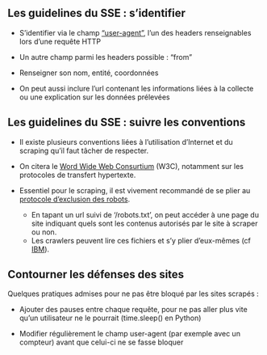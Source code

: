 ## Les guidelines du SSE : s'identifier

- S'identifier via le champ ["user-agent"](https://developer.mozilla.org/en-US/docs/Web/HTTP/Headers/User-Agent), l'un des headers renseignables lors d'une requête HTTP

- Un autre champ parmi les headers possible : "from"

- Renseigner son nom, entité, coordonnées

- On peut aussi inclure l'url contenant les informations liées à la collecte ou une explication sur les données prélevées


## Les guidelines du SSE : suivre les conventions

- Il existe plusieurs conventions liées à l'utilisation d'Internet et du scraping qu'il faut tâcher de respecter.

- On citera le [Word Wide Web Consurtium](https://www.w3.org/TR/dwbp/) (W3C), notamment sur les protocoles de transfert hypertexte.

- Essentiel pour le scraping, il est vivement recommandé de se plier au [protocole d'exclusion des robots](https://en.wikipedia.org/wiki/Robots_exclusion_standard).
    - En tapant un url suivi de '/robots.txt', on peut accéder à une page du site indiquant quels sont les contenus autorisés par le site à scraper ou non.
    - Les crawlers peuvent lire ces fichiers et s'y plier d'eux-mêmes (cf [IBM](https://www.ibm.com/docs/en/wca/3.5.0?topic=crawlers-how-web-crawler-uses-robots-exclusion-protocol)).


## Contourner les défenses des sites

Quelques pratiques admises pour ne pas être bloqué par les sites scrapés :

- Ajouter des pauses entre chaque requête, pour ne pas aller plus vite qu'un utilisateur ne le pourrait (time.sleep() en Python)

- Modifier régulièrement le champ user-agent (par exemple avec un compteur) avant que celui-ci ne se fasse bloquer
